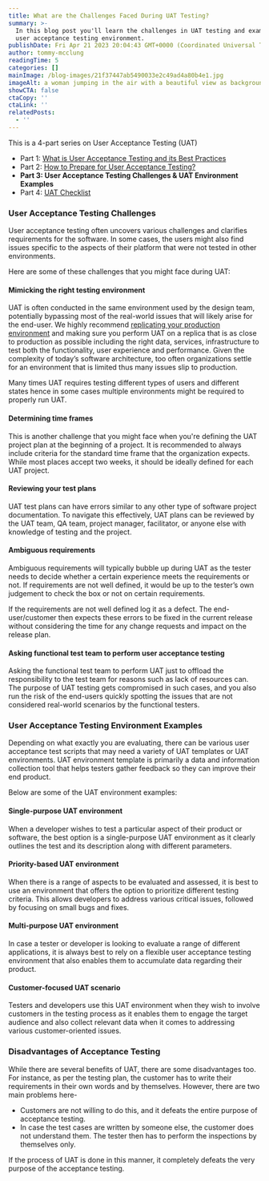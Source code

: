 ```yaml
---
title: What are the Challenges Faced During UAT Testing?
summary: >-
  In this blog post you'll learn the challenges in UAT testing and examples of
  user acceptance testing environment.
publishDate: Fri Apr 21 2023 20:04:43 GMT+0000 (Coordinated Universal Time)
author: tommy-mcclung
readingTime: 5
categories: []
mainImage: /blog-images/21f37447ab5490033e2c49ad4a80b4e1.jpg
imageAlt: a woman jumping in the air with a beautiful view as background
showCTA: false
ctaCopy: ''
ctaLink: ''
relatedPosts:
  - ''
---
```


This is a 4-part series on User Acceptance Testing (UAT)
*   Part 1: [What is User Acceptance Testing and its Best Practices](https://release.com/blog/user-acceptance-testing-best-practices)
*   Part 2: [How to Prepare for User Acceptance Testing?](https://release.com/blog/how-do-you-prepare-for-user-acceptance-testing)
*   **Part 3: User Acceptance Testing Challenges & UAT Environment Examples**
*   Part 4: [UAT Checklist](https://release.com/blog/user-acceptance-testing-checklist)

### User Acceptance Testing Challenges

User acceptance testing often uncovers various challenges and clarifies requirements for the software. In some cases, the users might also find issues specific to the aspects of their platform that were not tested in other environments.

Here are some of these challenges that you might face during UAT:

#### Mimicking the right testing environment  

UAT is often conducted in the same environment used by the design team, potentially bypassing most of the real-world issues that will likely arise for the end-user. We highly recommend [replicating your production environment](https://releasehub.com/user-acceptance-testing-with-ephemeral-environments) and making sure you perform UAT on a replica that is as close to production as possible including the right data, services, infrastructure to test both the functionality, user experience and performance. Given the complexity of today’s software architecture, too often organizations settle for an environment that is limited thus many issues slip to production.

Many times UAT requires testing different types of users and different states hence in some cases multiple environments might be required to properly run UAT. 

#### Determining time frames  

This is another challenge that you might face when you're defining the UAT project plan at the beginning of a project. It is recommended to always include criteria for the standard time frame that the organization expects. While most places accept two weeks, it should be ideally defined for each UAT project.

#### Reviewing your test plans  

UAT test plans can have errors similar to any other type of software project documentation. To navigate this effectively, UAT plans can be reviewed by the UAT team, QA team, project manager, facilitator, or anyone else with knowledge of testing and the project.

#### Ambiguous requirements  

Ambiguous requirements will typically bubble up during UAT as the tester needs to decide whether a certain experience meets the requirements or not. If requirements are not well defined, it would be up to the tester’s own judgement to check the box or not on certain requirements. 

If the requirements are not well defined log it as a defect. The end-user/customer then expects these errors to be fixed in the current release without considering the time for any change requests and impact on the release plan. 

#### Asking functional test team to perform user acceptance testing  

Asking the functional test team to perform UAT just to offload the responsibility to the test team for reasons such as lack of resources can. The purpose of UAT testing gets compromised in such cases, and you also run the risk of the end-users quickly spotting the issues that are not considered real-world scenarios by the functional testers.

### User Acceptance Testing Environment Examples

Depending on what exactly you are evaluating, there can be various user acceptance test scripts that may need a variety of UAT templates or UAT environments. UAT environment template is primarily a data and information collection tool that helps testers gather feedback so they can improve their end product.

Below are some of the UAT environment examples:

#### Single-purpose UAT environment  

When a developer wishes to test a particular aspect of their product or software, the best option is a single-purpose UAT environment as it clearly outlines the test and its description along with different parameters.

#### Priority-based UAT environment  

When there is a range of aspects to be evaluated and assessed, it is best to use an environment that offers the option to prioritize different testing criteria. This allows developers to address various critical issues, followed by focusing on small bugs and fixes.  

#### Multi-purpose UAT environment  

In case a tester or developer is looking to evaluate a range of different applications, it is always best to rely on a flexible user acceptance testing environment that also enables them to accumulate data regarding their product.

#### Customer-focused UAT scenario  

Testers and developers use this UAT environment when they wish to involve customers in the testing process as it enables them to engage the target audience and also collect relevant data when it comes to addressing various customer-oriented issues.  

### Disadvantages of Acceptance Testing

While there are several benefits of UAT, there are some disadvantages too. For instance, as per the testing plan, the customer has to write their requirements in their own words and by themselves. However, there are two main problems here-
*   Customers are not willing to do this, and it defeats the entire purpose of acceptance testing.
*   In case the test cases are written by someone else, the customer does not understand them. The tester then has to perform the inspections by themselves only.

If the process of UAT is done in this manner, it completely defeats the very purpose of the acceptance testing.